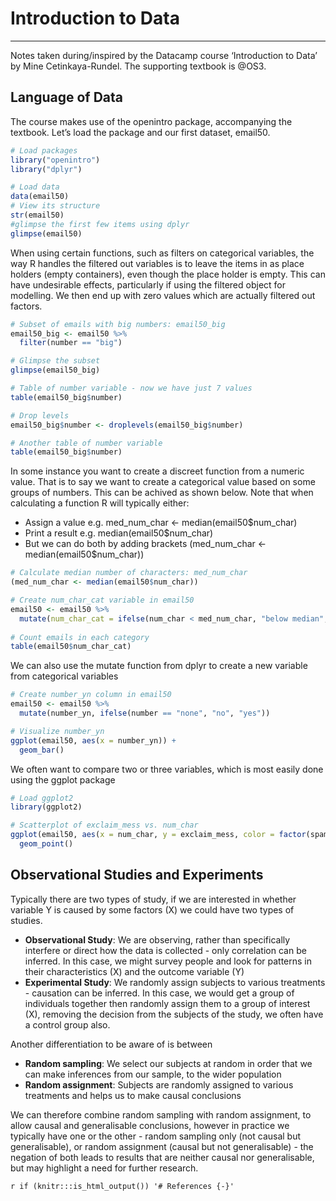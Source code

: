 # Introduction to Data
***
Notes taken during/inspired by the Datacamp course 'Introduction to Data' by Mine Cetinkaya-Rundel.  The supporting textbook is @OS3.

## Language of Data

The course makes use of the openintro package, accompanying the textbook.  Let's load the package and our first dataset, email50.

```r
# Load packages
library("openintro")
library("dplyr")

# Load data
data(email50)
# View its structure
str(email50)
#glimpse the first few items using dplyr
glimpse(email50)

```

When using certain functions, such as filters on categorical variables, the way R handles the filtered out variables is to leave the items in as place holders (empty containers), even though the place holder is empty.  This can have undesirable effects, particularly if using the filtered object for modelling.  We then end up with zero values which are actually filtered out factors.
```r
# Subset of emails with big numbers: email50_big
email50_big <- email50 %>%
  filter(number == "big")

# Glimpse the subset
glimpse(email50_big)

# Table of number variable - now we have just 7 values
table(email50_big$number)

# Drop levels
email50_big$number <- droplevels(email50_big$number)

# Another table of number variable
table(email50_big$number)
```

In some instance you want to create a discreet function from a numeric value.  That is to say we want to create a categorical value based on some groups of numbers.  This can be achived as shown below. Note that when calculating a function R will typically either:

* Assign a value e.g. med_num_char <- median(email50$num_char)
* Print a result e.g. median(email50$num_char)
* But we can do both by adding brackets (med_num_char <- median(email50$num_char))

```r
# Calculate median number of characters: med_num_char
(med_num_char <- median(email50$num_char))

# Create num_char_cat variable in email50
email50 <- email50 %>%
  mutate(num_char_cat = ifelse(num_char < med_num_char, "below median", "at or above median"))
  
# Count emails in each category
table(email50$num_char_cat)
```

We can also use the mutate function from dplyr to create a new variable from categorical variables

```r
# Create number_yn column in email50
email50 <- email50 %>%
  mutate(number_yn, ifelse(number == "none", "no", "yes"))

# Visualize number_yn
ggplot(email50, aes(x = number_yn)) +
  geom_bar()

```

We often want to compare two or three variables, which is most easily done using the ggplot package

```r
# Load ggplot2
library(ggplot2)

# Scatterplot of exclaim_mess vs. num_char
ggplot(email50, aes(x = num_char, y = exclaim_mess, color = factor(spam))) +
  geom_point()
```

## Observational Studies and Experiments

Typically there are two types of study, if we are interested in whether variable Y is caused by some factors (X) we could have two types of studies.
 
* **Observational Study**: We are observing, rather than specifically interfere or direct how the data is collected - only correlation can be inferred.  In this case, we might survey people and look for patterns in their characteristics (X) and the outcome variable (Y)
* **Experimental Study**: We randomly assign subjects to various treatments - causation can be inferred. In this case, we would get a group of individuals together then randomly assign them to a group of interest (X), removing the decision from the subjects of the study, we often have a control group also.

Another differentiation to be aware of is between 

* **Random sampling**: We select our subjects at random in order that we can make inferences from our sample, to the wider population
* **Random assignment**: Subjects are randomly assigned to various treatments and helps us to make causal conclusions

We can therefore combine random sampling with random assignment, to allow causal and generalisable conclusions, however in practice we typically have one or the other - random sampling only (not causal but generalisable), or random assignment (causal but not generalisable) - the negation of both leads to results that are neither causal nor generalisable, but may highlight a need for further research.


`r if (knitr:::is_html_output()) '# References {-}'`
